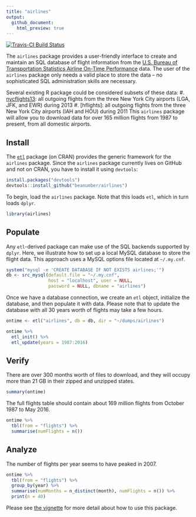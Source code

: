 ```yaml
---
title: "airlines"
output:
  github_document:
    html_preview: true
---
```


[![Travis-CI Build Status](https://travis-ci.org/beanumber/airlines.svg?branch=master)](https://travis-ci.org/beanumber/airlines)

The `airlines` package provides a user-friendly interface to create and maintain an SQL database of flight information from the [U.S. Bureau of Transportation Statistics Airline On-Time Performance](http://www.transtats.bts.gov/DatabaseInfo.asp?DB_ID=120&Link=0) data. The user of the `airlines` package only needs a valid place to store the data -- no sophisticated SQL administration skills are necessary. 

Several existing R package could be considered subsets of these data:
#. [nycflights13](http://github.com/hadley/nycflights13): all outgoing flights from the three New York City airports (LGA, JFK, and EWR) during 2013
#. [hflights]: all outgoing flights from the three New York City airports (IAH and HOU) during 2011
This `airlines` package will allow you to download data for over 165 million flights from 1987 to present, from all domestic airports. 

## Install

The [`etl`](http://github.com/beanumber/etl) package (on CRAN) provides the generic framework for the `airlines` package. Since the `airlines` package currently lives on GitHub and not on CRAN, you have to install it using `devtools`: 

```r
install.packages("devtools")
devtools::install_github("beanumber/airlines")
```

To begin, load the `airlines` package. Note that this loads `etl`, which in turn loads `dplyr`. 

```r
library(airlines)
```

## Populate

Any `etl`-derived package can make use of the SQL backends supported by `dplyr`. Here, we illustrate how to set up a local MySQL database to store the flight data. This approach uses a MySQL options file located at `~/.my.cnf`. 

```r
system("mysql -e 'CREATE DATABASE IF NOT EXISTS airlines;'")
db <- src_mysql(default.file = "~/.my.cnf", 
                host = "localhost", user = NULL, 
                password = NULL, dbname = "airlines")
```

Once we have a database connection, we create an `etl` object, initialize the database, and then populate it with data. Please note that to update the database with all 30 years worth of flights may take a few hours. 

```r
ontime <- etl("airlines", db = db, dir = "~/dumps/airlines")
```

```r
ontime %>%
  etl_init() %>%
  etl_update(years = 1987:2016)
```

## Verify

There are over 300 months worth of files to download, and they will occupy more than 21 GB in their zipped and unzipped states. 

```r
summary(ontime)
```

The full flights table should contain about 169 million flights from October 1987 to May 2016. 

```r
ontime %>%
  tbl(from = "flights") %>%
  summarise(numFlights = n())
```

## Analyze

The number of flights per year seems to have peaked in 2007. 

```r
ontime %>%
  tbl(from = "flights") %>%
  group_by(year) %>%
  summarise(numMonths = n_distinct(month), numFlights = n()) %>%
  print(n = 40)
```

Please see [the vignette](https://github.com/beanumber/airlines/blob/master/vignettes/intro.Rmd) for more detail about how to use this package.